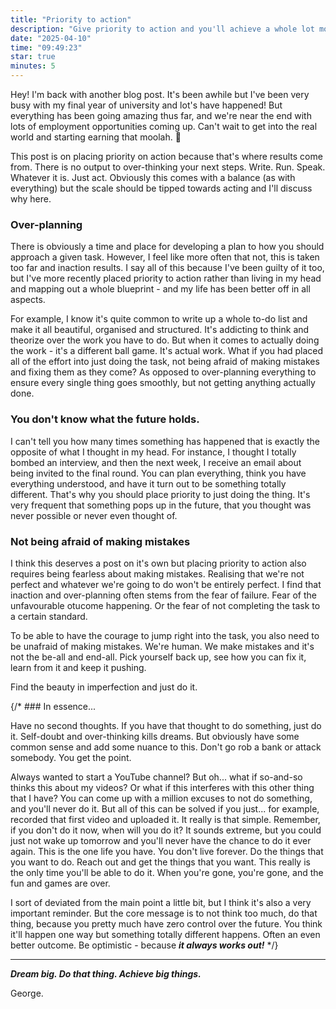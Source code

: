 ```yaml
---
title: "Priority to action"
description: "Give priority to action and you'll achieve a whole lot more. Don't over-think and plan each and every step. Take it as it comes. Solve each hurdle as you encounter them."
date: "2025-04-10"
time: "09:49:23"
star: true
minutes: 5
---
```


Hey! I'm back with another blog post. It's been awhile but I've been very busy with my final year of university and lot's have happened! But everything has been going amazing thus far, and we're near the end with lots of employment opportunities coming up. Can't wait to get into the real world and starting earning that moolah. 💸

This post is on placing priority on action because that's where results come from. There is no output to over-thinking your next steps. Write. Run. Speak. Whatever it is. Just act. Obviously this comes with a balance (as with everything) but the scale should be tipped towards acting and I'll discuss why here.

### Over-planning

There is obviously a time and place for developing a plan to how you should approach a given task. However, I feel like more often that not, this is taken too far and inaction results. I say all of this because I've been guilty of it too, but I've more recently placed priority to action rather than living in my head and mapping out a whole blueprint - and my life has been better off in all aspects.

For example, I know it's quite common to write up a whole to-do list and make it all beautiful, organised and structured. It's addicting to think and theorize over the work you have to do. But when it comes to actually doing the work - it's a different ball game. It's actual work. What if you had placed all of the effort into just doing the task, not being afraid of making mistakes and fixing them as they come? As opposed to over-planning everything to ensure every single thing goes smoothly, but not getting anything actually done.

### You don't know what the future holds.

I can't tell you how many times something has happened that is exactly the opposite of what I thought in my head. For instance, I thought I totally bombed an interview, and then the next week, I receive an email about being invited to the final round. You can plan everything, think you have everything understood, and have it turn out to be something totally different. That's why you should place priority to just doing the thing. It's very frequent that something pops up in the future, that you thought was never possible or never even thought of.

### Not being afraid of making mistakes

I think this deserves a post on it's own but placing priority to action also requires being fearless about making mistakes. Realising that we're not perfect and whatever we're going to do won't be entirely perfect. I find that inaction and over-planning often stems from the fear of failure. Fear of the unfavourable otucome happening. Or the fear of not completing the task to a certain standard.

To be able to have the courage to jump right into the task, you also need to be unafraid of making mistakes. We're human. We make mistakes and it's not the be-all and end-all. Pick yourself back up, see how you can fix it, learn from it and keep it pushing.

Find the beauty in imperfection and just do it.

{/\* ### In essence...

Have no second thoughts. If you have that thought to do something, just do it. Self-doubt and over-thinking kills dreams. But obviously have some common sense and add some nuance to this. Don't go rob a bank or attack somebody. You get the point.

Always wanted to start a YouTube channel? But oh... what if so-and-so thinks this about my videos? Or what if this interferes with this other thing that I have? You can come up with a million excuses to not do something, and you'll never do it. But all of this can be solved if you just... for example, recorded that first video and uploaded it. It really is that simple. Remember, if you don't do it now, when will you do it? It sounds extreme, but you could just not wake up tomorrow and you'll never have the chance to do it ever again. This is the one life you have. You don't live forever. Do the things that you want to do. Reach out and get the things that you want. This really is the only time you'll be able to do it. When you're gone, you're gone, and the fun and games are over.

I sort of deviated from the main point a little bit, but I think it's also a very important reminder. But the core message is to not think too much, do that thing, because you pretty much have zero control over the future. You think it'll happen one way but something totally different happens. Often an even better outcome. Be optimistic - because **_it always works out!_** \*/}

---

**_Dream big. Do that thing. Achieve big things._**

George.
